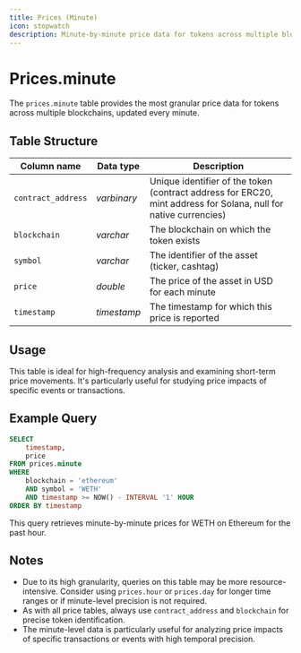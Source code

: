 ```yaml
---
title: Prices (Minute)
icon: stopwatch
description: Minute-by-minute price data for tokens across multiple blockchains
---
```


# Prices.minute

The `prices.minute` table provides the most granular price data for tokens across multiple blockchains, updated every minute.

## Table Structure

| Column name        | Data type   | Description                                   |
| ------------------ | ----------- | --------------------------------------------- |
| `contract_address` | _varbinary_ | Unique identifier of the token (contract address for ERC20, mint address for Solana, null for native currencies) |
| `blockchain`       | _varchar_   | The blockchain on which the token exists      |
| `symbol`           | _varchar_   | The identifier of the asset (ticker, cashtag) |
| `price`            | _double_    | The price of the asset in USD for each minute |
| `timestamp`        | _timestamp_ | The timestamp for which this price is reported |

## Usage

This table is ideal for high-frequency analysis and examining short-term price movements. It's particularly useful for studying price impacts of specific events or transactions.

## Example Query

```sql
SELECT 
    timestamp,
    price
FROM prices.minute
WHERE 
    blockchain = 'ethereum' 
    AND symbol = 'WETH'
    AND timestamp >= NOW() - INTERVAL '1' HOUR
ORDER BY timestamp
```

This query retrieves minute-by-minute prices for WETH on Ethereum for the past hour.

## Notes

- Due to its high granularity, queries on this table may be more resource-intensive. Consider using `prices.hour` or `prices.day` for longer time ranges or if minute-level precision is not required.
- As with all price tables, always use `contract_address` and `blockchain` for precise token identification.
- The minute-level data is particularly useful for analyzing price impacts of specific transactions or events with high temporal precision.